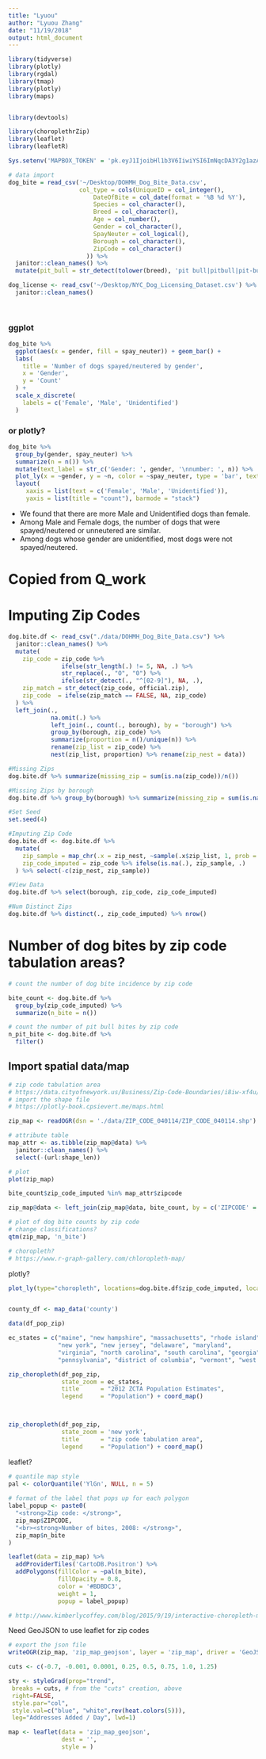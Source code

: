```yaml
---
title: "Lyuou"
author: "Lyuou Zhang"
date: "11/19/2018"
output: html_document
---
```


```r
library(tidyverse)
library(plotly)
library(rgdal)
library(tmap)
library(plotly)
library(maps)


library(devtools)

library(choroplethrZip)
library(leaflet)
library(leafletR)

Sys.setenv('MAPBOX_TOKEN' = 'pk.eyJ1IjoibHl1b3V6IiwiYSI6ImNqcDA3Y2g1azA1bTQza3BkN2tjODd6dWMifQ.gSasGb6Ou-MmyHoSf82mQQ')
```


```r
# data import
dog_bite = read_csv('~/Desktop/DOHMH_Dog_Bite_Data.csv',
                    col_type = cols(UniqueID = col_integer(),
                        DateOfBite = col_date(format = '%B %d %Y'), 
                        Species = col_character(),
                        Breed = col_character(),
                        Age = col_number(),
                        Gender = col_character(),
                        SpayNeuter = col_logical(),
                        Borough = col_character(),
                        ZipCode = col_character()
                      )) %>% 
  janitor::clean_names() %>%
  mutate(pit_bull = str_detect(tolower(breed), 'pit bull|pitbull|pit-bull')) 

dog_license <- read_csv('~/Desktop/NYC_Dog_Licensing_Dataset.csv') %>%
  janitor::clean_names()
  
  
```

### ggplot

```r
dog_bite %>% 
  ggplot(aes(x = gender, fill = spay_neuter)) + geom_bar() +
  labs(
    title = 'Number of dogs spayed/neutered by gender',
    x = 'Gender',
    y = 'Count'
  ) +
  scale_x_discrete(
    labels = c('Female', 'Male', 'Unidentified')
  )

```

### or plotly?

```r
dog_bite %>% 
  group_by(gender, spay_neuter) %>% 
  summarize(n = n()) %>% 
  mutate(text_label = str_c('Gender: ', gender, '\nnumber: ', n)) %>% 
  plot_ly(x = ~gender, y = ~n, color = ~spay_neuter, type = 'bar', text = ~text_label) %>% 
  layout(
     xaxis = list(text = c('Female', 'Male', 'Unidentified')),
     yaxis = list(title = "count"), barmode = "stack")


```

* We found that there are more Male and Unidentified dogs than female.  
* Among Male and Female dogs, the number of dogs that were spayed/neutered or unneutered are similar.  
* Among dogs whose gender are unidentified, most dogs were not spayed/neutered.

# Copied from Q_work
# Imputing Zip Codes
```r
dog.bite.df <- read_csv("./data/DOHMH_Dog_Bite_Data.csv") %>%
  janitor::clean_names() %>%
  mutate(
    zip_code = zip_code %>% 
               ifelse(str_length(.) != 5, NA, .) %>% 
               str_replace(., "O", "0") %>% 
               ifelse(str_detect(., "^[02-9]"), NA, .),
    zip_match = str_detect(zip_code, official.zip),
    zip_code  = ifelse(zip_match == FALSE, NA, zip_code)
  ) %>%
  left_join(.,
            na.omit(.) %>% 
            left_join(., count(., borough), by = "borough") %>% 
            group_by(borough, zip_code) %>%
            summarize(proportion = n()/unique(n)) %>% 
            rename(zip_list = zip_code) %>%
            nest(zip_list, proportion) %>% rename(zip_nest = data))

#Missing Zips
dog.bite.df %>% summarize(missing_zip = sum(is.na(zip_code))/n())

#Missing Zips by borough
dog.bite.df %>% group_by(borough) %>% summarize(missing_zip = sum(is.na(zip_code))/n())

#Set Seed
set.seed(4)

#Imputing Zip Code
dog.bite.df <- dog.bite.df %>%
  mutate(
    zip_sample = map_chr(.x = zip_nest, ~sample(.x$zip_list, 1, prob = .x$proportion)),
    zip_code_imputed = zip_code %>% ifelse(is.na(.), zip_sample, .)
  ) %>% select(-c(zip_nest, zip_sample))

#View Data
dog.bite.df %>% select(borough, zip_code, zip_code_imputed)

#Num Distinct Zips
dog.bite.df %>% distinct(., zip_code_imputed) %>% nrow()
```



# Number of dog bites by zip code tabulation areas?


```r
# count the number of dog bite incidence by zip code

bite_count <- dog.bite.df %>% 
  group_by(zip_code_imputed) %>% 
  summarize(n_bite = n())

# count the number of pit bull bites by zip code
n_pit_bite <- dog.bite.df %>% 
  filter()

```

## Import spatial data/map

```r
# zip code tabulation area
# https://data.cityofnewyork.us/Business/Zip-Code-Boundaries/i8iw-xf4u/data
# import the shape file
# https://plotly-book.cpsievert.me/maps.html

zip_map <- readOGR(dsn = './data/ZIP_CODE_040114/ZIP_CODE_040114.shp')

# attribute table
map_attr <- as.tibble(zip_map@data) %>% 
  janitor::clean_names() %>% 
  select(-(url:shape_len))

# plot
plot(zip_map)

bite_count$zip_code_imputed %in% map_attr$zipcode

zip_map@data <- left_join(zip_map@data, bite_count, by = c('ZIPCODE' = 'zip_code_imputed'))

# plot of dog bite counts by zip code
# change classifications?
qtm(zip_map, 'n_bite')

# choropleth?
# https://www.r-graph-gallery.com/chloropleth-map/


```

plotly?

```r
plot_ly(type="choropleth", locations=dog.bite.df$zip_code_imputed, locationmode="New York City", z = bite_count$n_bite)


county_df <- map_data('county')

data(df_pop_zip)

ec_states = c("maine", "new hampshire", "massachusetts", "rhode island", "connecticut", 
              "new york", "new jersey", "delaware", "maryland", 
              "virginia", "north carolina", "south carolina", "georgia", "florida",
              "pennsylvania", "district of columbia", "vermont", "west virginia")

zip_choropleth(df_pop_zip, 
               state_zoom = ec_states, 
               title      = "2012 ZCTA Population Estimates",
               legend     = "Population") + coord_map() 



zip_choropleth(df_pop_zip, 
               state_zoom = 'new york', 
               title      = "zip code tabulation area",
               legend     = "Population") + coord_map()


```

leaflet?

```r
# quantile map style
pal <- colorQuantile('YlGn', NULL, n = 5)
  
# format of the label that pops up for each polygon
label_popup <- paste0(
  "<strong>Zip code: </strong>",
  zip_map$ZIPCODE,
  "<br><strong>Number of bites, 2008: </strong>",
  zip_map$n_bite
)

leaflet(data = zip_map) %>% 
  addProviderTiles('CartoDB.Positron') %>% 
  addPolygons(fillColor = ~pal(n_bite),
              fillOpacity = 0.8,
              color = '#BDBDC3',
              weight = 1,
              popup = label_popup)

# http://www.kimberlycoffey.com/blog/2015/9/19/interactive-choropleth-map-for-the-web

```

Need GeoJSON to use leaflet for zip codes

```r
# export the json file
writeOGR(zip_map, 'zip_map_geojson', layer = 'zip_map', driver = 'GeoJSON')

cuts <- c(-0.7, -0.001, 0.0001, 0.25, 0.5, 0.75, 1.0, 1.25)

sty <- styleGrad(prop="trend",
 breaks = cuts, # from the "cuts" creation, above
 right=FALSE,
 style.par="col",
 style.val=c("blue", "white",rev(heat.colors(5))),
 leg="Addresses Added / Day", lwd=1)

map <- leaflet(data = 'zip_map_geojson',
               dest = '',
               style = )




```




